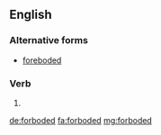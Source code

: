==English==

===Alternative forms===
* [[foreboded]] {{qualifier|much more commonly used}}

===Verb===
{{head|en}}

# {{en-past of|forbode}}

[[de:forboded]]
[[fa:forboded]]
[[mg:forboded]]
